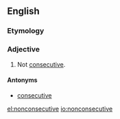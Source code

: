 ==English==

===Etymology===
{{prefix|non|consecutive}}

===Adjective===
{{en-adj|-}}

# Not [[consecutive]].

====Antonyms====
* [[consecutive]]

[[el:nonconsecutive]]
[[io:nonconsecutive]]